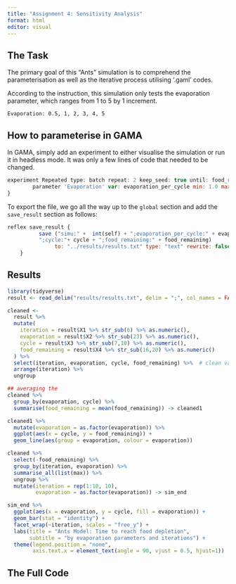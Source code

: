 ```yaml
---
title: "Assignment 4: Sensitivity Analysis"
format: html
editor: visual
---
```


## The Task

The primary goal of this "Ants" simulation is to comprehend the parameterisation as well as the iterative process utilising '.gaml' codes.

According to the instruction, this simulation only tests the evaporation parameter, which ranges from 1 to 5 by 1 increment.

    Evaporation: 0.5, 1, 2, 3, 4, 5

## How to parameterise in GAMA

In GAMA, simply add an experiment to either visualise the simulation or run it in headless mode. It was only a few lines of code that needed to be changed.

``` javascript
experiment Repeated type: batch repeat: 2 keep_seed: true until: food_remaining <= 0.0 {
        parameter 'Evaporation' var: evaporation_per_cycle min: 1.0 max: 5.0 step: 1.0;
}
```

To export the file, we go all the way up to the `global` section and add the `save_result` section as follows:

``` javascript
reflex save_result {
          save ("simu:" +  int(self) + ";evaporation_per_cycle:" + evaporation_per_cycle + 
          ";cycle:"+ cycle + ";food_remaining:" + food_remaining)
               to: "../results/results.txt" type: "text" rewrite: false;
    }
```

## Results

```r
library(tidyverse)
result <- read_delim("results/results.txt", delim = ";", col_names = FALSE)

cleaned <- 
  result %>% 
  mutate(
    iteration = result$X1 %>% str_sub(6) %>% as.numeric(),
    evaporation = result$X2 %>% str_sub(23) %>% as.numeric(),
    cycle = result$X3 %>% str_sub(7,10) %>% as.numeric(),
    food_remaining = result$X4 %>% str_sub(16,20) %>% as.numeric()
  ) %>% 
  select(iteration, evaporation, cycle, food_remaining) %>%  # clean variables
  arrange(iteration) %>% 
  ungroup
```

```r
## averaging the 
cleaned %>% 
  group_by(evaporation, cycle) %>% 
  summarise(food_remaining = mean(food_remaining)) -> cleaned1

cleaned1 %>% 
  mutate(evaporation = as.factor(evaporation)) %>% 
  ggplot(aes(x = cycle, y = food_remaining)) +
  geom_line(aes(group = evaporation, colour = evaporation)) 
```

```r
cleaned %>% 
  select(-food_remaining) %>% 
  group_by(iteration, evaporation) %>% 
  summarise_all(list(max)) %>% 
  ungroup %>% 
  mutate(iteration = rep(1:10, 10),
         evaporation = as.factor(evaporation)) -> sim_end

sim_end %>% 
  ggplot(aes(x = evaporation, y = cycle, fill = evaporation)) +
  geom_bar(stat = "identity") +
  facet_wrap(~iteration, scales = "free_y") +
  labs(title = "Ants Model: Time to reach food depletion", 
       subtitle = "by evaporation parameters and iterations") +
  theme(legend.position = "none",
        axis.text.x = element_text(angle = 90, vjust = 0.5, hjust=1))
```

## The Full Code
